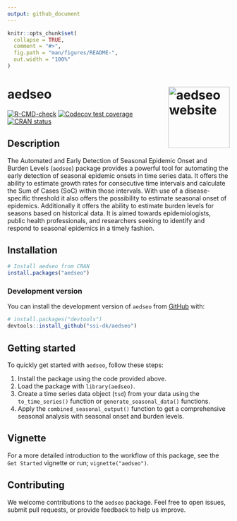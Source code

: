 ```yaml
---
output: github_document
---
```


<!-- README.md is generated from README.Rmd. Please edit that file -->

```r
knitr::opts_chunk$set(
  collapse = TRUE,
  comment = "#>",
  fig.path = "man/figures/README-",
  out.width = "100%"
)
```

# aedseo <a href="https://ssi-dk.github.io/aedseo/"><img src="man/figures/logo.png" align="right" height="139" alt="aedseo website" /></a>


<!-- badges: start -->
[![R-CMD-check](https://github.com/ssi-dk/aedseo/actions/workflows/R-CMD-check.yaml/badge.svg)](https://github.com/ssi-dk/aedseo/actions/workflows/R-CMD-check.yaml)
[![Codecov test coverage](https://codecov.io/gh/ssi-dk/aedseo/branch/master/graph/badge.svg)](https://app.codecov.io/gh/ssi-dk/aedseo?branch=master)
[![CRAN status](https://www.r-pkg.org/badges/version/aedseo)](https://CRAN.R-project.org/package=aedseo)
<!-- badges: end -->

## Description

The Automated and Early Detection of Seasonal Epidemic Onset and Burden Levels (`aedseo`)
package provides a powerful tool for automating the early detection of seasonal epidemic
onsets in time series data. It offers the ability to estimate growth rates for consecutive
time intervals and calculate the Sum of Cases (SoC) within those intervals. With use of a
disease-specific threshold it also offers the possibility to estimate seasonal onset of epidemics.
Additionally it offers the ability to estimate burden levels for seasons based on historical data.
It is aimed towards epidemiologists, public health professionals, and researchers seeking to
identify and respond to seasonal epidemics in a timely fashion.

## Installation

``` r
# Install aedseo from CRAN
install.packages("aedseo")
```

### Development version

You can install the development version of `aedseo` from [GitHub](https://github.com/) with:

``` r
# install.packages("devtools")
devtools::install_github("ssi-dk/aedseo")
```

## Getting started

To quickly get started with `aedseo`, follow these steps:

1.  Install the package using the code provided above.
2.  Load the package with `library(aedseo)`.
3.  Create a time series data object (`tsd`) from your data using
    the `to_time_series()` function or `generate_seasonal_data()` functions.
4.  Apply the `combined_seasonal_output()` function to get a comprehensive
    seasonal analysis with seasonal onset and burden levels.

## Vignette

For a more detailed introduction to the workflow of this package, see
the `Get Started` vignette or run; `vignette("aedseo")`.

## Contributing

We welcome contributions to the `aedseo` package. Feel free to open issues, submit pull requests, or provide feedback to help us improve.
